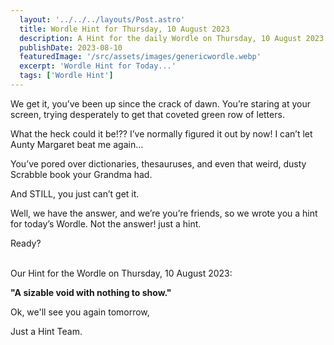 ```yaml
---
  layout: '../../../layouts/Post.astro'
  title: Wordle Hint for Thursday, 10 August 2023
  description: A Hint for the daily Wordle on Thursday, 10 August 2023
  publishDate: 2023-08-10
  featuredImage: '/src/assets/images/genericwordle.webp'
  excerpt: 'Wordle Hint for Today...'
  tags: ['Wordle Hint']
---
```


  We get it, you’ve been up since the crack of dawn. You’re staring at your screen, trying desperately to get that coveted green row of letters. 

  What the heck could it be!??
  I’ve normally figured it out by now!
  I can’t let Aunty Margaret beat me again… 

  You’ve pored over dictionaries, thesauruses, and even that weird, dusty Scrabble book your Grandma had.

  And STILL, you just can’t get it. 

  Well, we have the answer, and we’re you’re friends, so we wrote you a hint for today’s Wordle.
  Not the answer! just a hint. 

  Ready?<br /><br />

  Our Hint for the Wordle on Thursday, 10 August 2023:

  **"A sizable void with nothing to show."**

  Ok, we'll see you again tomorrow, 

  Just a Hint Team.
  